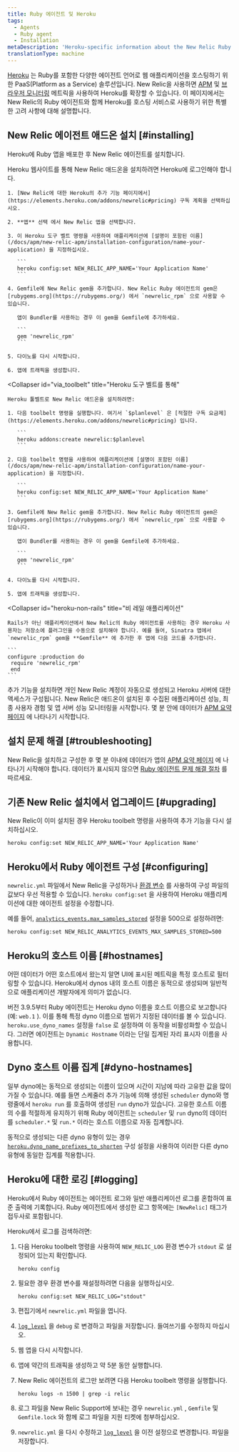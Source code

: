 ```yaml
---
title: Ruby 에이전트 및 Heroku
tags:
  - Agents
  - Ruby agent
  - Installation
metaDescription: 'Heroku-specific information about the New Relic Ruby agent, including installation, configuration, app naming, and logging.'
translationType: machine
---
```


[Heroku](https://devcenter.heroku.com/articles/newrelic) 는 Ruby를 포함한 다양한 에이전트 언어로 웹 애플리케이션을 호스팅하기 위한 PaaS(Platform as a Service) 솔루션입니다. New Relic을 사용하면 [APM](/docs/apm/new-relic-apm) 및 [브라우저 모니터링](/docs/browser/new-relic-browser) 메트릭을 사용하여 Heroku를 확장할 수 있습니다. 이 페이지에서는 New Relic의 Ruby 에이전트와 함께 Heroku를 호스팅 서비스로 사용하기 위한 특별한 고려 사항에 대해 설명합니다.

## New Relic 에이전트 애드온 설치 [#installing]

Heroku에 Ruby 앱을 배포한 후 New Relic 에이전트를 설치합니다.

<CollapserGroup>
  <Collapser
    id="via_heroku"
    title="Heroku 웹사이트를 통해"
  >
    Heroku 웹사이트를 통해 New Relic 애드온을 설치하려면 Heroku에 로그인해야 합니다.

    1. [New Relic에 대한 Heroku의 추가 기능 페이지에서](https://elements.heroku.com/addons/newrelic#pricing) 구독 계획을 선택하십시오.

    2. **앱** 선택 에서 New Relic 앱을 선택합니다.

    3. 이 Heroku 도구 벨트 명령을 사용하여 애플리케이션에 [설명이 포함된 이름](/docs/apm/new-relic-apm/installation-configuration/name-your-application) 을 지정하십시오.

       ```
       heroku config:set NEW_RELIC_APP_NAME='Your Application Name'
       ```

    4. Gemfile에 New Relic gem을 추가합니다. New Relic Ruby 에이전트의 gem은 [rubygems.org](https://rubygems.org/) 에서 `newrelic_rpm` 으로 사용할 수 있습니다.

       앱이 Bundler를 사용하는 경우 이 gem을 Gemfile에 추가하세요.

       ```
       gem 'newrelic_rpm'
       ```

    5. 다이노를 다시 시작합니다.

    6. 앱에 트래픽을 생성합니다.
  </Collapser>

  <Collapser
    id="via_toolbelt"
    title="Heroku 도구 벨트를 통해"
  >
    Heroku 툴벨트로 New Relic 애드온을 설치하려면:

    1. 다음 toolbelt 명령을 실행합니다. 여기서 `$planlevel` 은 [적절한 구독 요금제](https://elements.heroku.com/addons/newrelic#pricing) 입니다.

       ```
       heroku addons:create newrelic:$planlevel
       ```

    2. 다음 toolbelt 명령을 사용하여 애플리케이션에 [설명이 포함된 이름](/docs/apm/new-relic-apm/installation-configuration/name-your-application) 을 지정합니다.

       ```
       heroku config:set NEW_RELIC_APP_NAME='Your Application Name'
       ```

    3. Gemfile에 New Relic gem을 추가합니다. New Relic Ruby 에이전트의 gem은 [rubygems.org](https://rubygems.org/) 에서 `newrelic_rpm` 으로 사용할 수 있습니다.

       앱이 Bundler를 사용하는 경우 이 gem을 Gemfile에 추가하세요.

       ```
       gem 'newrelic_rpm'
       ```

    4. 다이노를 다시 시작합니다.

    5. 앱에 트래픽을 생성합니다.
  </Collapser>

  <Collapser
    id="heroku-non-rails"
    title="비 레일 애플리케이션"
  >
    Rails가 아닌 애플리케이션에서 New Relic의 Ruby 에이전트를 사용하는 경우 Heroku 사용자는 저장소에 플러그인을 수동으로 설치해야 합니다. 예를 들어, Sinatra 앱에서 `newrelic_rpm` gem을 **Gemfile** 에 추가한 후 앱에 다음 코드를 추가합니다.

    ```
    configure :production do
     require 'newrelic_rpm'
     end
    ```
  </Collapser>
</CollapserGroup>

추가 기능을 설치하면 개인 New Relic 계정이 자동으로 생성되고 Heroku 서버에 대한 액세스가 구성됩니다. New Relic은 애드온이 설치된 후 수집된 애플리케이션 성능, 최종 사용자 경험 및 앱 서버 성능 모니터링을 시작합니다. 몇 분 안에 데이터가 [APM 요약 페이지](/docs/apm/applications-menu/monitoring/apm-overview-page) 에 나타나기 시작합니다.

<InstallFeedback/>

## 설치 문제 해결 [#troubleshooting]

New Relic을 설치하고 구성한 후 몇 분 이내에 데이터가 앱의 [APM 요약 페이지](/docs/apm/applications-menu/monitoring/apm-overview-page) 에 나타나기 시작해야 합니다. 데이터가 표시되지 않으면 [Ruby 에이전트 문제 해결 절차](/docs/agents/ruby-agent/troubleshooting/no-data-appears-ruby) 를 따르세요.

## 기존 New Relic 설치에서 업그레이드 [#upgrading]

New Relic이 이미 설치된 경우 Heroku toolbelt 명령을 사용하여 추가 기능을 다시 설치하십시오.

```
heroku config:set NEW_RELIC_APP_NAME='Your Application Name'
```

## Heroku에서 Ruby 에이전트 구성 [#configuring]

`newrelic.yml` 파일에서 New Relic을 구성하거나 [환경 변수](/docs/agents/ruby-agent/installation-configuration/ruby-agent-configuration) 를 사용하여 구성 파일의 값보다 우선 적용할 수 있습니다. `heroku config:set` 을 사용하여 Heroku 애플리케이션에 대한 에이전트 설정을 수정합니다.

예를 들어, [`analytics_events.max_samples_stored`](/docs/agents/ruby-agent/installation-configuration/ruby-agent-configuration#analytics_events) 설정을 500으로 설정하려면:

```
heroku config:set NEW_RELIC_ANALYTICS_EVENTS_MAX_SAMPLES_STORED=500
```

## Heroku의 호스트 이름 [#hostnames]

어떤 데이터가 어떤 호스트에서 왔는지 알면 UI에 표시된 메트릭을 특정 호스트로 필터링할 수 있습니다. Heroku에서 dynos 내의 호스트 이름은 동적으로 생성되며 일반적으로 애플리케이션 개발자에게 의미가 없습니다.

버전 3.9.5부터 Ruby 에이전트는 Heroku dyno 이름을 호스트 이름으로 보고합니다(예: `web.1` ). 이를 통해 특정 dyno 이름으로 범위가 지정된 데이터를 볼 수 있습니다. `heroku.use_dyno_names` 설정을 `false` 로 설정하여 이 동작을 비활성화할 수 있습니다. 그러면 에이전트는 `Dynamic Hostname` 이라는 단일 집계된 자리 표시자 이름을 사용합니다.

## Dyno 호스트 이름 집계 [#dyno-hostnames]

일부 dyno에는 동적으로 생성되는 이름이 있으며 시간이 지남에 따라 고유한 값을 많이 가질 수 있습니다. 예를 들면 스케줄러 추가 기능에 의해 생성된 `scheduler` dyno와 명령줄에서 `heroku run` 를 호출하여 생성된 `run` dyno가 있습니다. 고유한 호스트 이름의 수를 적절하게 유지하기 위해 Ruby 에이전트는 `scheduler` 및 `run` dyno의 데이터를 `scheduler.*` 및 `run.*` 이라는 호스트 이름으로 자동 집계합니다.

동적으로 생성되는 다른 dyno 유형이 있는 경우 [`heroku.dyno_name_prefixes_to_shorten`](/docs/agents/ruby-agent/installation-configuration/ruby-agent-configuration#heroku) 구성 설정을 사용하여 이러한 다른 dyno 유형에 동일한 집계를 적용합니다.

## Heroku에 대한 로깅 [#logging]

Heroku에서 Ruby 에이전트는 에이전트 로그와 일반 애플리케이션 로그를 혼합하여 표준 출력에 기록합니다. Ruby 에이전트에서 생성한 로그 항목에는 `[NewRelic]` 태그가 접두사로 포함됩니다.

Heroku에서 로그를 검색하려면:

1. 다음 Heroku toolbelt 명령을 사용하여 `NEW_RELIC_LOG` 환경 변수가 `stdout` 로 설정되어 있는지 확인합니다.

   ```
   heroku config
   ```

2. 필요한 경우 환경 변수를 재설정하려면 다음을 실행하십시오.

   ```
   heroku config:set NEW_RELIC_LOG="stdout"
   ```

3. 편집기에서 `newrelic.yml` 파일을 엽니다.

4. [`log_level`](/docs/agents/ruby-agent/installation-configuration/ruby-agent-configuration#log_level) 을 `debug` 로 변경하고 파일을 저장합니다. 들여쓰기를 수정하지 마십시오.

5. 웹 앱을 다시 시작합니다.

6. 앱에 약간의 트래픽을 생성하고 약 5분 동안 실행합니다.

7. New Relic 에이전트의 로그만 보려면 다음 Heroku toolbelt 명령을 실행합니다.

   ```
   heroku logs -n 1500 | grep -i relic
   ```

8. 로그 파일을 New Relic Support에 보내는 경우 `newrelic.yml` , `Gemfile` 및 `Gemfile.lock` 와 함께 로그 파일을 지원 티켓에 첨부하십시오.

9. `newrelic.yml` 을 다시 수정하고 [`log_level`](/docs/agents/ruby-agent/installation-configuration/ruby-agent-configuration#log_level) 을 이전 설정으로 변경합니다. 파일을 저장합니다.